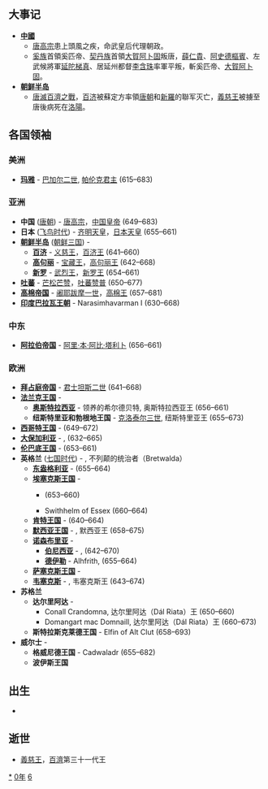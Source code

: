 {{yearTOC|660|唐'''[[显庆|显庆]]五年'''}}

== 大事记 ==
*'''[[中國|中國]]'''
**[[唐高宗|唐高宗]]患上頭風之疾，命武皇后代理朝政。
**[[奚族|奚族]]首領奚匹帝、[[契丹族|契丹族]]首領[[大賀阿卜固|大賀阿卜固]]叛唐，[[薛仁貴|薛仁貴]]、[[阿史德樞賓|阿史德樞賓]]、左武候將軍[[延陀梯真|延陀梯真]]、居延州都督[[李含珠|李含珠]]率軍平叛，斬奚匹帝、[[大賀阿卜固|大賀阿卜固]]。
*'''[[朝鲜半岛|朝鲜半岛]]'''
**[[唐滅百濟之戰|唐滅百濟之戰]]，[[百济|百济]]被蘇定方率領[[唐朝|唐朝]]和[[新羅|新羅]]的聯军灭亡，[[義慈王|義慈王]]被擄至唐後病死在[[洛陽|洛陽]]。

== 各国领袖 ==
===美洲===
*'''[[玛雅文明|玛雅]]''' - [[巴加尔二世|巴加尔二世]], [[帕伦克|帕伦克君主]] (615–683)

===亚洲===
*'''中国''' ([[唐朝|唐朝]]) - [[唐高宗|唐高宗]]，[[中国皇帝|中国皇帝]] (649–683)
*'''日本''' ([[飞鸟时代|飞鸟时代]]) - [[齐明天皇|齐明天皇]]，[[日本天皇|日本天皇]] (655–661)
*'''[[朝鲜半岛|朝鲜半岛]]''' ([[朝鲜三国|朝鲜三国]]) -
**'''[[百济|百济]]''' - [[义慈王|义慈王]]，[[百济君主列表|百济王]] (641–660)
**'''[[高句丽|高句丽]]''' - [[宝藏王|宝藏王]]，[[高句丽君主列表|高句丽王]] (642–668)
**'''[[新罗|新罗]]''' - [[武烈王|武烈王]]，[[新罗君主列表|新罗王]] (654–661)
*'''[[吐蕃|吐蕃]]''' - [[芒松芒赞|芒松芒赞]]，[[吐蕃君主列表|吐蕃赞普]] (650–677)
*'''[[高棉帝国|高棉帝国]]''' - [[阇耶跋摩一世|阇耶跋摩一世]]，[[柬埔寨君主列表|高棉王]] (657–681)
*'''[[印度|印度]][[帕拉瓦王朝|巴拉瓦王朝]]''' - Narasimhavarman I (630–668)

===中东===
*'''[[阿拉伯帝国|阿拉伯帝国]]''' - [[阿里·本·阿比·塔利卜|阿里·本·阿比·塔利卜]] (656–661)

===欧洲===
*'''[[拜占庭帝国|拜占庭帝国]]''' - [[君士坦斯二世|君士坦斯二世]] (641–668)
*'''[[法兰克王国|法兰克王国]]''' -
**'''[[奥斯特拉西亚|奥斯特拉西亚]]''' - 领养的希尔德贝特, 奥斯特拉西亚王 (656–661)
**'''纽斯特里亚和勃根地王国''' - [[克洛泰尔三世|克洛泰尔三世]], 纽斯特里亚王 (655–673)
*'''[[西哥特王国|西哥特王国]]''' - {{link-en|拉斯文思|Recceswinth}} (649–672)
*'''[[大保加利亚_(中世纪)|大保加利亚]]''' - {{tsl|en|Kubrat|库勃拉特}}, (632–665)
*'''[[伦巴底人|伦巴底王国]]''' - {{link-en|阿里佩特一世|Aripert I}} (653–661)
*'''英格兰''' ([[七国时代|七国时代]]) - {{link-en|俄斯维乌|Oswiu of Northumbria}}, 不列颠的统治者（Bretwalda）
**'''[[东盎格利亚|东盎格利亚]]''' - {{link-en|艾泽雷德|Aethelwold of East Anglia}} (655–664)
**'''[[埃塞克斯王国|埃塞克斯王国]]''' - 
***{{link-en|西吉伯特二世|Sigeberht the Good}} (653–660)
***Swithhelm of Essex (660–664)
**'''[[肯特王国|肯特王国]]''' - {{link-en|厄尔肯伯特|Eorcenberht of Kent}} (640–664)
**'''[[默西亚王国|默西亚王国]]''' - {{link-en|伍尔夫赫尔|Wulfhere of Mercia}}, 默西亚王 (658–675)
**'''[[诺森布里亚|诺森布里亚]]''' -
***'''[[伯尼西亞|伯尼西亚]]''' - {{link-en|俄斯维乌|Oswiu}}, {{link-en|伯尼西亚王|King of Northumbria}} (642–670)
***'''[[德伊勒|德伊勒]]''' - Alhfrith, {{link-en|德伊勒王|King of Northumbria}} (655–664)
**'''[[萨塞克斯王国|萨塞克斯王国]]''' -
**'''[[韦塞克斯|韦塞克斯]]''' - {{link-en|森沃尔赫|Cenwalh of Wessex}}, 韦塞克斯王 (643–674)
*'''苏格兰'''
**'''达尔里阿达''' - 
***Conall Crandomna, 达尔里阿达（Dál Riata）王 (650–660)
***Domangart mac Domnaill, 达尔里阿达（Dál Riata）王 (660–673)
**'''斯特拉斯克莱德王国''' - Elfin of Alt Clut (658–693)
*'''威尔士''' -
**'''格威尼德王国''' - Cadwaladr (655–682)
**'''波伊斯王国'''

== 出生 ==
*

== 逝世 ==
{{Wikisource year mention}}
*[[義慈王|義慈王]]，[[百濟|百濟]]第三十一代王

[[Category:660年|*]]
[[Category:660年代|0年]]
[[Category:7世纪各年|6]]
